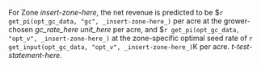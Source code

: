For Zone _insert-zone-here_, the net revenue is predicted to be \$`r get_pi(opt_gc_data, "gc", _insert-zone-here_)` per acre at the grower-chosen _gc_rate_here_ _unit_here_ per acre, and \$`r get_pi(opt_gc_data, "opt_v", _insert-zone-here_)` at the zone-specific optimal seed rate of `r get_input(opt_gc_data, "opt_v", _insert-zone-here_)`K per acre. _t-test-statement-here_.

